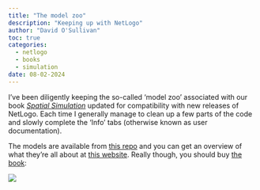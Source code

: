 ```yaml
---
title: "The model zoo"
description: "Keeping up with NetLogo"
author: "David O'Sullivan"
toc: true
categories:
  - netlogo
  - books
  - simulation
date: 08-02-2024
---
```


I've been diligently keeping the so-called 'model zoo' associated with our book [_Spatial Simulation_](../../books.qmd#spatial-simulation-exploring-pattern-and-process) updated for compatibility with new releases of NetLogo. Each time I generally manage to clean up a few parts of the code and slowly complete the 'Info' tabs (otherwise known as user documentation).

The models are available from [this repo](https://github.com/DOSull/model-zoo) and you can get an overview of what they're all about at [this website](https://patternandprocess.org). Really though, you should buy [the book](../../books.qmd#spatial-simulation):

![](../../images/spatial-simulation.jpg)

